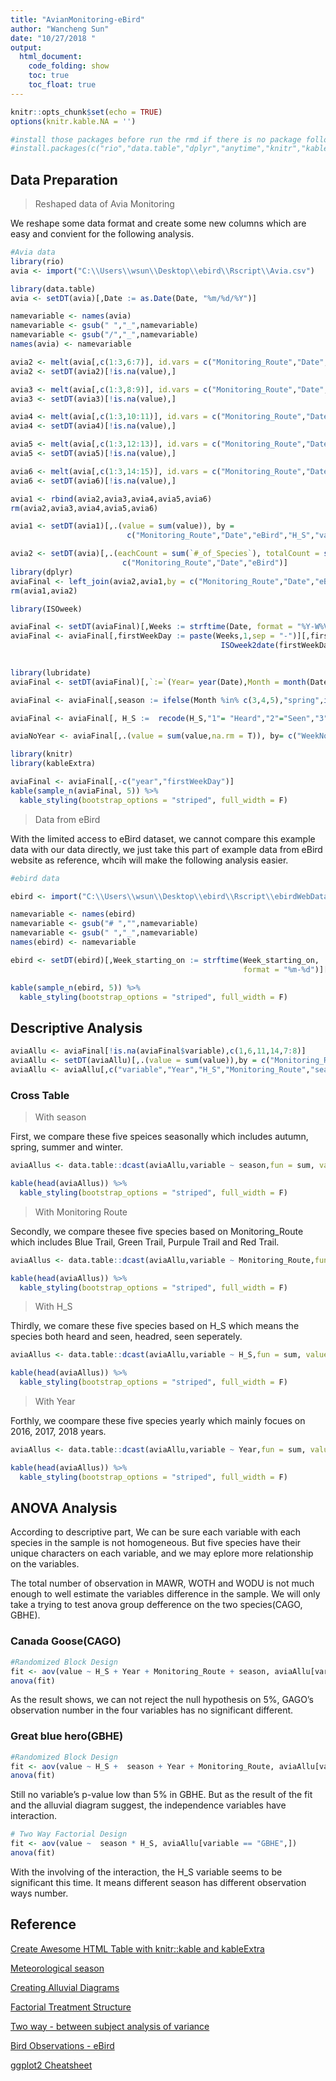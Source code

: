 ---
title: "AvianMonitoring-eBird"
author: "Wancheng Sun"
date: "10/27/2018 "
output:
  html_document:
    code_folding: show
    toc: true
    toc_float: true
---

```{r setup, include=FALSE}
knitr::opts_chunk$set(echo = TRUE)
options(knitr.kable.NA = '')
```

```{r message=FALSE, warning=FALSE, include=FALSE}
#install those packages before run the rmd if there is no package following codes:
#install.packages(c("rio","data.table","dplyr","anytime","knitr","kableExtra", "ggplot2","ISOweek","alluvial","lubridate"))

```

## Data Preparation

>Reshaped data of Avia Monitoring

 We reshape some data format and create some new columns which are easy and convient for the following analysis.

```{r echo=FALSE, message=FALSE, warning=FALSE}

#Avia data
library(rio)
avia <- import("C:\\Users\\wsun\\Desktop\\ebird\\Rscript\\Avia.csv") 

library(data.table)
avia <- setDT(avia)[,Date := as.Date(Date, "%m/%d/%Y")]

namevariable <- names(avia)
namevariable <- gsub(" ","_",namevariable)
namevariable <- gsub("/","_",namevariable)
names(avia) <- namevariable

avia2 <- melt(avia[,c(1:3,6:7)], id.vars = c("Monitoring_Route","Date","eBird","H_S"))
avia2 <- setDT(avia2)[!is.na(value),]

avia3 <- melt(avia[,c(1:3,8:9)], id.vars = c("Monitoring_Route","Date","eBird","H_S"))
avia3 <- setDT(avia3)[!is.na(value),]

avia4 <- melt(avia[,c(1:3,10:11)], id.vars = c("Monitoring_Route","Date","eBird","H_S"))
avia4 <- setDT(avia4)[!is.na(value),]

avia5 <- melt(avia[,c(1:3,12:13)], id.vars = c("Monitoring_Route","Date","eBird","H_S"))
avia5 <- setDT(avia5)[!is.na(value),]

avia6 <- melt(avia[,c(1:3,14:15)], id.vars = c("Monitoring_Route","Date","eBird","H_S"))
avia6 <- setDT(avia6)[!is.na(value),]

avia1 <- rbind(avia2,avia3,avia4,avia5,avia6)
rm(avia2,avia3,avia4,avia5,avia6)

avia1 <- setDT(avia1)[,.(value = sum(value)), by = 
                          c("Monitoring_Route","Date","eBird","H_S","variable")]

avia2 <- setDT(avia)[,.(eachCount = sum(`#_of_Species`), totalCount = sum(Total_species)),by = 
                         c("Monitoring_Route","Date","eBird")]
library(dplyr)
aviaFinal <- left_join(avia2,avia1,by = c("Monitoring_Route","Date","eBird"))
rm(avia1,avia2)

library(ISOweek)

aviaFinal <- setDT(aviaFinal)[,Weeks := strftime(Date, format = "%Y-W%V")][,c("year", "WeekNoYear") := tstrsplit(Weeks, "-", fixed=TRUE)]
aviaFinal <- aviaFinal[,firstWeekDay := paste(Weeks,1,sep = "-")][,firstWeekDay := 
                                               ISOweek2date(firstWeekDay)][,firstWeekDay := 
                                                                        strftime(firstWeekDay, format = "%Y-%m-%d")]

library(lubridate)
aviaFinal <- setDT(aviaFinal)[,`:=`(Year= year(Date),Month = month(Date),MonthWithYear = strftime(Date, format = "%Y-%m"))]

aviaFinal <- aviaFinal[,season := ifelse(Month %in% c(3,4,5),"spring",ifelse(Month %in% c(6,7,8),"summer",ifelse(Month %in% c(9,10,11),"autumn","winter")))]

aviaFinal <- aviaFinal[, H_S :=  recode(H_S,"1"= "Heard","2"="Seen","3"="H&S")]

aviaNoYear <- aviaFinal[,.(value = sum(value,na.rm = T)), by= c("WeekNoYear","variable")][!is.na(variable),]

library(knitr)
library(kableExtra)

aviaFinal <- aviaFinal[,-c("year","firstWeekDay")]
kable(sample_n(aviaFinal, 5)) %>%
  kable_styling(bootstrap_options = "striped", full_width = F)

```



> Data from eBird

  With the limited access to eBird dataset, we cannot compare this example data with our data directly, we just take this part of example data from eBird website as reference, whcih will make the following analysis easier.


```{r echo=FALSE, message=FALSE, warning=FALSE}

#ebird data

ebird <- import("C:\\Users\\wsun\\Desktop\\ebird\\Rscript\\ebirdWebData.xlsx") 

namevariable <- names(ebird)
namevariable <- gsub("# ","",namevariable)
namevariable <- gsub(" ","_",namevariable)
names(ebird) <- namevariable

ebird <- setDT(ebird)[,Week_starting_on := strftime(Week_starting_on, 
                                                    format = "%m-%d")][,variable := species][,variable := recode(variable,"Wood Duck" = "WODU","Marsh Wren" = "MAWR", "Great Blue Heron" = "GBHE", "Wood Thrush" = "WOTH", "Canada Goose" = "CAGO")]

kable(sample_n(ebird, 5)) %>%
  kable_styling(bootstrap_options = "striped", full_width = F)

```

## Descriptive Analysis

```{r echo=FALSE, fig.height=4, fig.width=5, message=FALSE, warning=FALSE}

aviaAllu <- aviaFinal[!is.na(aviaFinal$variable),c(1,6,11,14,7:8)]
aviaAllu <- setDT(aviaAllu)[,.(value = sum(value)),by = c("Monitoring_Route","H_S","variable","Year","season")]
aviaAllu <- aviaAllu[,c("variable","Year","H_S","Monitoring_Route","season","value")]


```




### Cross Table

>  With season

   First, we compare these five speices seasonally which includes autumn, spring, summer and winter.

```{r echo=FALSE, message=FALSE, warning=FALSE}
aviaAllus <- data.table::dcast(aviaAllu,variable ~ season,fun = sum, value.var=c("value"))

kable(head(aviaAllus)) %>%
  kable_styling(bootstrap_options = "striped", full_width = F)
```

> With Monitoring Route

  Secondly, we compare thesee five species based on Monitoring_Route which includes Blue Trail, Green Trail, Purpule Trail and Red Trail.

```{r echo=FALSE, message=FALSE, warning=FALSE}
aviaAllus <- data.table::dcast(aviaAllu,variable ~ Monitoring_Route,fun = sum, value.var=c("value"))

kable(head(aviaAllus)) %>%
  kable_styling(bootstrap_options = "striped", full_width = F)
```

> With H_S

  Thirdly, we comare these five species based on H_S which means the species both heard and seen, headred, seen seperately. 

```{r echo=FALSE, message=FALSE, warning=FALSE}
aviaAllus <- data.table::dcast(aviaAllu,variable ~ H_S,fun = sum, value.var=c("value"))

kable(head(aviaAllus)) %>%
  kable_styling(bootstrap_options = "striped", full_width = F)
```

> With Year

  Forthly, we coompare these five species yearly which mainly focues on 2016, 2017, 2018 years.

```{r echo=FALSE, message=FALSE, warning=FALSE}
aviaAllus <- data.table::dcast(aviaAllu,variable ~ Year,fun = sum, value.var=c("value"))

kable(head(aviaAllus)) %>%
  kable_styling(bootstrap_options = "striped", full_width = F)
```


## ANOVA Analysis

According to descriptive part, We can be sure each variable with each species in the sample is not homogeneous. But five species have their unique characters on each variable, and we may eplore more relationship on the variables.

The total number of observation in MAWR, WOTH and WODU is not much enough to well estimate the variables difference in the sample. We will only take a trying to test anova group defference on the two species(CAGO, GBHE).

### Canada Goose(CAGO)


```{r message=FALSE, warning=FALSE}
#Randomized Block Design
fit <- aov(value ~ H_S + Year + Monitoring_Route + season, aviaAllu[variable == "CAGO",])
anova(fit)

```

As the result shows, we can not reject the null hypothesis on 5%, GAGO's observation number in the four variables has no significant different.


### Great blue hero(GBHE)

```{r message=FALSE, warning=FALSE}
#Randomized Block Design
fit <- aov(value ~ H_S +  season + Year + Monitoring_Route, aviaAllu[variable == "GBHE",])
anova(fit)
```

Still no variable's p-value low than 5% in GBHE. But as the result of the fit and the alluvial diagram suggest, the independence variables have interaction.


```{r message=FALSE, warning=FALSE}

# Two Way Factorial Design 
fit <- aov(value ~  season * H_S, aviaAllu[variable == "GBHE",])
anova(fit)
```

With the involving of the interaction, the H_S variable seems to be significant this time. It means different season has different observation ways number.









## Reference

[Create Awesome HTML Table with knitr::kable and kableExtra](https://cran.r-project.org/web/packages/kableExtra/vignettes/awesome_table_in_html.html)

[Meteorological season](https://en.wikipedia.org/wiki/Season)

[Creating Alluvial Diagrams](https://cran.r-project.org/web/packages/alluvial/vignettes/alluvial.html)

[Factorial Treatment Structure](https://stat.ethz.ch/~meier/teaching/anova/factorial-treatment-structure.html)

[Two way - between subject analysis of variance](http://personality-project.org/r/r.guide/r.anova.html)

[Bird Observations - eBird](https://ebird.org/barchart?byr=2016&eyr=2018&bmo=1&emo=12&r=US-OH)

[ggplot2 Cheatsheet](https://ggplot2.tidyverse.org)


